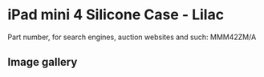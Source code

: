 # iPad mini 4 Silicone Case - Lilac

Part number, for search engines, auction websites and such: MMM42ZM/A

## Image gallery

<div style={{ width: "768px" }}>
  <GalleryComponent
    images={[
      {
        original: "/everysource/MMM42",
        thumbnail: "/everypreview/MMM42",
      },
      {
        original: "/everysource/MMM42_AV1_GOLD",
        thumbnail: "/everypreview/MMM42_AV1_GOLD",
      },
      {
        original: "/everysource/MMM42_AV1_SILVER",
        thumbnail: "/everypreview/MMM42_AV1_SILVER",
      },
      {
        original: "/everysource/MMM42_AV1_SPACE_GRAY",
        thumbnail: "/everypreview/MMM42_AV1_SPACE_GRAY",
      },
      {
        original: "/everysource/MMM42_AV2",
        thumbnail: "/everypreview/MMM42_AV2",
      },
      {
        original: "/everysource/MMM42_AV3",
        thumbnail: "/everypreview/MMM42_AV3",
      },
      {
        original: "/everysource/MMM42_AV4",
        thumbnail: "/everypreview/MMM42_AV4",
      }
    ]}
  />
</div>